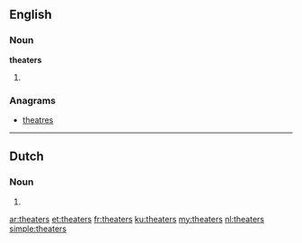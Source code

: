 ==English==

===Noun===
'''theaters'''
# {{plural of|[[theater]]}}

===Anagrams===
* [[theatres#English|theatres]]

----

==Dutch==

===Noun===
{{head|nl}}
# {{nl-noun-form|pl=1|theater}}

[[ar:theaters]]
[[et:theaters]]
[[fr:theaters]]
[[ku:theaters]]
[[my:theaters]]
[[nl:theaters]]
[[simple:theaters]]